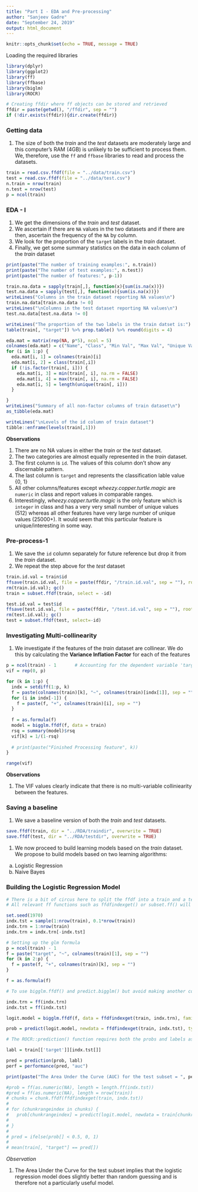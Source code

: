 ```yaml
---
title: "Part I - EDA and Pre-processing"
author: "Sanjeev Gadre"
date: "September 24, 2019"
output: html_document
---
```


```r
knitr::opts_chunk$set(echo = TRUE, message = TRUE)
```

Loading the required libraries

```r
library(dplyr)
library(ggplot2)
library(ff)
library(ffbase)
library(biglm)
library(ROCR)

# Creating ffdir where ff objects can be stored and retrieved
ffdir = paste(getwd(), "/ffdir", sep = "")
if (!dir.exists(ffdir)){dir.create(ffdir)}

```


<!-- Loading utility functions -->

<!-- ```{r utilitity-functions} -->
<!-- save.ffdf(train, dir = "../RDA/traindir", overwrite = TRUE) -->
<!-- save.ffdf(test, dir = "../RDA/testdir", overwrite = TRUE) -->

<!-- train = load.ffdf(dir = "../RDA/traindir") -->
<!--     train = train[["train"]] -->
<!--     open.ffdf(train) -->
<!-- test = load.ffdf(dir = "../RDA/testdir") -->
<!--     test = test[["test"]] -->
<!--     open.ffdf(test) -->
<!-- ``` -->

### Getting data

1.  The size of both the *train* and the *test* datasets are moderately large and this computer's RAM (4GB) is unlikely to be sufficient to process them. We, therefore, use the `ff` and `ffbase` libraries to read and process the datasets.

```r
train = read.csv.ffdf(file = "../data/train.csv")
test = read.csv.ffdf(file = "../data/test.csv")
n.train = nrow(train)
n.test = nrow(test)
p = ncol(train)

```

### EDA - I

1.  We get the dimensions of the *train* and *test* dataset.
2.  We ascertain if there are `NA` values in the two datasets and if there are then, ascertain the frequency of the `NA` by column.
3.  We look for the proportion of the `target` labels in the *train* dataset.
4.  Finally, we get some summary statistics on the data in each column of the *train* dataset

```r
print(paste("The number of training examples:", n.train))
print(paste("The number of test examples:", n.test))
print(paste("The number of features:", p-1))

train.na.data = sapply(train[,], function(x){sum(is.na(x))})
test.na.data = sapply(test[,], function(x){sum(is.na(x))})
writeLines("Columns in the train dataset reporting NA values\n")
train.na.data[train.na.data != 0]
writeLines("\nColumns in the test dataset reporting NA values\n")
test.na.data[test.na.data != 0]

writeLines("The proportion of the two labels in the train datset is:")
table(train[, "target"]) %>% prop.table() %>% round(digits = 4)

eda.mat = matrix(rep(NA, p*5), ncol = 5)
colnames(eda.mat) = c("Name", "Class", "Min Val", "Max Val", "Unique Val")
for (i in 1:p) {
  eda.mat[i, 1] = colnames(train)[i]
  eda.mat[i, 2] = class(train[,i])
  if (!is.factor(train[, i])) {
    eda.mat[i, 3] = min(train[, i], na.rm = FALSE)
    eda.mat[i, 4] = max(train[, i], na.rm = FALSE)
    eda.mat[i, 5] = length(unique(train[, i]))
  }

}
writeLines("Summary of all non-factor columns of train dataset\n")
as_tibble(eda.mat)

writeLines("\nLevels of the id column of train dataset")
tibble::enframe(levels(train[,1]))
```

**Observations**

1.  There are no NA values in either the *train* or the *test* dataset.
2.  The two categories are almost equally represented in the *train* dataset.
3.  The first column is `id`. The values of this column don't show any discernable pattern.
4.  The last column is `target` and represents the classification lable value {0, 1}
5.  All other columns/features except *wheezy.copper.turtle.magic* are `numeric` in class and report values in comparable ranges.
6.  Interestingly, *wheezy.copper.turtle.magic* is the only feature which is `integer` in class and has a very very small number of unique values (512) whereas all other features have very large number of unique values (25000+). It would seem that this particular feature is unique/interesting in some way.

### Pre-process-1

1.  We save the `id` column separately for future reference but drop it from the *train* dataset.
2.  We repeat the step above for the *test* dataset

```r
train.id.val = train$id
ffsave(train.id.val, file = paste(ffdir, "/train.id.val", sep = ""), rootpath = getOption("fftempdir"))
rm(train.id.val); gc()
train = subset.ffdf(train, select = -id)

test.id.val = test$id
ffsave(test.id.val, file = paste(ffdir, "/test.id.val", sep = ""), rootpath = getOption("fftempdir"))
rm(test.id.val); gc()
test = subset.ffdf(test, select=-id)

```

### Investigating Multi-collinearity

1.  We investigate if the features of the *train* dataset are collinear. We do this by calculating the **Variance Inflation Factor** for each of the features

```r
p = ncol(train) - 1       # Accounting for the dependent variable 'target'
vif = rep(0, p)

for (k in 1:p) {
  indx = setdiff(1:p, k)
  f = paste(colnames(train)[k], "~", colnames(train)[indx[1]], sep = "")
  for (i in indx[-1]) {
    f = paste(f, "+", colnames(train)[i], sep = "")
  }
  
  f = as.formula(f)
  model = bigglm.ffdf(f, data = train)
  rsq = summary(model)$rsq
  vif[k] = 1/(1-rsq)
  
  # print(paste("Finished Processing feature", k))
}

range(vif)
```

**Observations**

1.  The VIF values clearly indicate that there is no multi-variable colliniearity between the features.

### Saving a baseline

1.  We save a baseline version of both the *train* and *test* datasets.

```r
save.ffdf(train, dir = "../RDA/traindir", overwrite = TRUE)
save.ffdf(test, dir = "../RDA/testdir", overwrite = TRUE)

```

1.  We now proceed to build learning models based on the *train* dataset. We propose to build models based on two learning algorithms:
  a.  Logistic Regression
  b.  Naive Bayes
  
### Building the Logistic Regression Model

```r
# There is a bit of circus here to split the ffdf into a train and a test subset.
# All relevant ff functions such as ffdfindexget() or subset.ff() will accept only positive indices i.e index = (-indx) is not a valid expression when used with these functions and therefore we are required to create two separate indices, one for the train subset and another for the test subset.

set.seed(1970)
indx.tst = sample(1:nrow(train), 0.1*nrow(train))
indx.trn = 1:nrow(train)
indx.trn = indx.trn[-indx.tst]

# Setting up the glm formula
p = ncol(train) - 1
f = paste("target", "~", colnames(train)[1], sep = "")
for (k in 2:p) {
  f = paste(f, "+", colnames(train)[k], sep = "")
}

f = as.formula(f)

# To use bigglm.ffdf() and predict.bigglm() but avoid making another copy of the train dataset, we use ffdfindexget(). However, ffindexget() requires the index vector as a ff_vector and we are required to convert the index vectors into ff_vectors

indx.trn = ff(indx.trn)
indx.tst = ff(indx.tst)

logit.model = bigglm.ffdf(f, data = ffdfindexget(train, indx.trn), family = binomial())

prob = predict(logit.model, newdata = ffdfindexget(train, indx.tst), type = "response")

# The ROCR::prediction() function requires both the probs and labels as vectors (or matrices) and we have a bit of a circus to access the relevant values of train$target[indx.tst]. Note the repeated use of [] to access the required values as a vector

labl = train[['target']][indx.tst[]]

pred = prediction(prob, labl)
perf = performance(pred, "auc")

print(paste("The Area Under the Curve (AUC) for the test subset = ", perf@y.values))

#prob = ff(as.numeric(NA), length = length.ff(indx.tst))
#pred = ff(as.numeric(NA), length = nrow(train))
# chunks = chunk.ffdf(ffdfindexget(train, indx.tst))
# 
# for (chunkrangeindex in chunks) {
#   prob[chunkrangeindex] = predict(logit.model, newdata = train[chunkrangeindex, ], type = "response")
#   
# }
# 
# pred = ifelse(prob[] < 0.5, 0, 1)
#   
# mean(train[, "target"] == pred[])

```

*Observation*

1.  The Area Under the Curve for the test subset implies that the logistic regression model does slightly better than random guessing and is therefore not a particularly useful model. 
